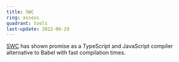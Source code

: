 ```yaml
---
title: SWC
ring: assess
quadrant: tools
last-update: 2022-06-29
---
```


[SWC](https://github.com/swc-project/swc) has shown promise as a TypeScript and JavaScript compiler alternative to
Babel with fast compilation times.
